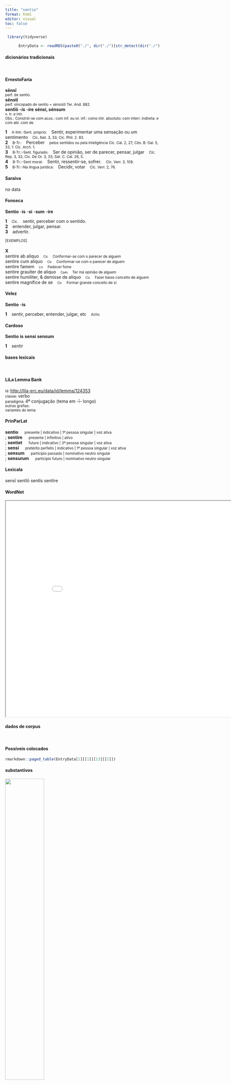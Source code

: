 ```yaml
---
title: "sentio"
format: html
editor: visual
toc: false
---
```



```r
 library(tidyverse) 

      EntryData <- readRDS(paste0("./", dir("./")[str_detect(dir("./"), "_xx115-101-110-116-105-111xx_.rds")]))

```


#### dicionários tradicionais

&emsp;




::: panel-tabset

#### ErnestoFaria

<b>sēnsī</b> <br> <small>perf. de sentìo.</small> <br> <small></small> 
 <b>sēnstī</b> <br> <small>perf. sincopado de sentìo = sénsístí Ter. And. 882.</small> <br> <small></small> 
 <b>sentĭō</b> <b>-ís</b> <b>-íre</b> <b>sénsí, sénsum</b> <br> <small>v. tr. e intr.</small> <br> <small>Obs.: Constrói-se com acus.: com inf. ou or. inf.: como intr. absoluto: com interr. indireta: e com abl. com de.</small>   <p> <b>1</b> &ensp; <small>A-Intr.-Sent. próprio:</small> &ensp; Sentir, experimentar uma sensação ou um sentimento &ensp; <small>Cíc. Nat. 3, 33; Cíc. Phil. 2. 83.</small> <br> <b>2</b> &ensp; <small>B-Tr.:</small> &ensp; Perceber &ensp; <small>pelos sentidos ou pela inteligência Cíc. Cal. 2, 27; Cés. B. Gal. 5, 33, 1: Cíc. Arch. 1.</small> <br> <b>3</b> &ensp; <small>B-Tr.:-Sent. figurado:</small> &ensp; Ser de opinião, ser de parecer, pensar, julgar &ensp; <small>Cíc. Rep. 3, 32; Cíc. De Or. 3, 33; Sat. C. Cal. 26, 5.</small> <br> <b>4</b> &ensp; <small>B-Tr.:-Sent moral:</small> &ensp; Sentir, ressentir-se, sofrer. &ensp; <small>Cíc. Verr. 3, 108.</small> <br> <b>5</b> &ensp; <small>B-Tr.:-Na língua jurídica:</small> &ensp; Decidir, votar &ensp; <small>Cíc. Verr. 2, 76.</small> </p>




#### Saraiva

no data




#### Fonseca

<b>Sentio</b> -<b>is</b> -<b>si</b> -<b>sum</b> -<b>ire</b>   <p> <b>1</b> &ensp; <small>Cic.</small> &ensp; sentir, perceber com o sentido. <br> <b>2</b> &ensp; entender, julgar, pensar. <br> <b>3</b> &ensp; advertir. </p>   <p><small>[EXEMPLOS]</small><br> <br><b>X</b><br>sentire ab aliquo &ensp; <small><small>Cic</small></small> &ensp; <small>Conformar-se com o parecer de alguem</small> <br> sentire cum aliquo &ensp; <small><small>Cic</small></small> &ensp; <small>Conformar-se com o parecer de alguem</small> <br> sentire famem &ensp; <small><small>Liv</small></small> &ensp; <small>Padecer fome</small> <br> sentire grauiter de aliquo &ensp; <small><small>Caes</small></small> &ensp; <small>Ter má opinião de alguem</small> <br> sentire humiliter, & demisse de aliquo &ensp; <small><small>Cic</small></small> &ensp; <small>Fazer baixo conceito de alguem</small> <br> sentire magnifice de se &ensp; <small><small>Cic</small></small> &ensp; <small>Formar grande conceito de si</small> </p>




#### Velez

<b>Sentio</b> -<b>is</b>   <p> <b>1</b> &ensp; sentir, perceber, entender, julgar, etc &ensp; <small>Activ.</small> </p>




#### Cardoso

<b>Sentio</b> <b>is</b> <b>sensi</b> <b>sensum</b>   <p> <b>1</b> &ensp; sentir </p>


:::



#### bases lexicais

&emsp;






::: panel-tabset

#### LiLa Lemma Bank

<small> id: </small> <a href=' http://lila-erc.eu/data/id/lemma/124353 ' target="_blank"> http://lila-erc.eu/data/id/lemma/124353 </a> <br>
<small> classe: </small> verbo    <br>
<small> paradigma: </small> 4ª conjugação (tema em -ī- longo) <br>
<small> outras grafias: </small>  <br>
<small> variantes do lema: </small>  <br>





#### PrinParLat

<b> sentio </b>&emsp;<small> presente | indicativo | 1ª pessoa singular | voz ativa </small><br>
; <b> sentire </b>&emsp;<small> presente | infinitivo | ativo </small><br>
; <b> sentiet </b>&emsp;<small> futuro | indicativo | 3ª pessoa singular | voz ativa </small><br>
; <b> sensi </b>&emsp;<small> pretérito perfeito | indicativo | 1ª pessoa singular | voz ativa </small><br>
; <b> sensum </b>&emsp;<small> particípio passado | nominativo neutro singular </small><br>
; <b> sensurum </b>&emsp;<small> particípio futuro | nominativo neutro singular </small><br>





#### Lexicala

sensī 
 sentĭō 
 sentīs 
 sentīre




#### WordNet

<iframe width='900' height='700' src='Media/Tree__xx115-101-110-116-105-111xx__sem_type_lexemes_pt.html'>

</iframe>


:::



#### dados de corpus

&emsp;




::: panel-tabset

#### Possíveis colocados

```r

rmarkdown::paged_table(EntryData[1][[1]][13][[1]])

```


#### substantivos

![](./Media/wordcloud__xx115-101-110-116-105-111xx__BY_collocate_scoreSUBST.webp){width=50% fig-alt='This chart plots collocate by scoreSUBST, for the headword sentio here are all the values plotted: collocate: idem; scoreSUBST: 0. collocate: bene; scoreSUBST: 0. collocate: quis; scoreSUBST: 0. collocate: publicus; scoreSUBST: 0. collocate: sed; scoreSUBST: 0. collocate: qui; scoreSUBST: 0. collocate: non; scoreSUBST: 0'}




#### adjetivos

![](./Media/wordcloud__xx115-101-110-116-105-111xx__BY_collocate_scoreADJ.webp){width=50% fig-alt='This chart plots collocate by scoreADJ, for the headword sentio here are all the values plotted: collocate: idem; scoreADJ: 0. collocate: bene; scoreADJ: 0. collocate: quis; scoreADJ: 0. collocate: publicus; scoreADJ: 2. collocate: sed; scoreADJ: 0. collocate: qui; scoreADJ: 0. collocate: non; scoreADJ: 0'}




#### verbos

![](./Media/wordcloud__xx115-101-110-116-105-111xx__BY_collocate_scoreVERBO.webp){width=50% fig-alt='This chart plots collocate by scoreVERBO, for the headword sentio here are all the values plotted: collocate: idem; scoreVERBO: 0. collocate: bene; scoreVERBO: 0. collocate: quis; scoreVERBO: 0. collocate: publicus; scoreVERBO: 0. collocate: sed; scoreVERBO: 0. collocate: qui; scoreVERBO: 0. collocate: non; scoreVERBO: 0'}




#### advérbios

![](./Media/wordcloud__xx115-101-110-116-105-111xx__BY_collocate_scoreADV.webp){width=50% fig-alt='This chart plots collocate by scoreADV, for the headword sentio here are all the values plotted: collocate: idem; scoreADV: 0. collocate: bene; scoreADV: 2. collocate: quis; scoreADV: 0. collocate: publicus; scoreADV: 0. collocate: sed; scoreADV: 0. collocate: qui; scoreADV: 0. collocate: non; scoreADV: 2'}




#### preposições e conjunções

![](./Media/wordcloud__xx115-101-110-116-105-111xx__BY_collocate_scoreFUNC.webp){width=50% fig-alt='This chart plots collocate by scoreFUNC, for the headword sentio here are all the values plotted: collocate: idem; scoreFUNC: 0. collocate: bene; scoreFUNC: 0. collocate: quis; scoreFUNC: 0. collocate: publicus; scoreFUNC: 0. collocate: sed; scoreFUNC: 0. collocate: qui; scoreFUNC: 0. collocate: non; scoreFUNC: 0'}


:::



::: panel-tabset

#### ExemplosTraduzidos

<p> quod ipsum <b>sentire</b> certo scio <br> <small> Cic.Att.5.11.6 <br> e sei com certeza que ele próprio percebe isso. <small> [JDD] </small> </small> </p>
; <p> dicam plane Caesar quod <b>sentio</b> <br> <small> Cic.Lig.14 <br> Vou dizer claramente o que penso, César. <small> [JDD] </small> </small> </p>
; <p> hactenus mihi uideor de amicitia quid <b>sentirem</b> potuisse dicere <br> <small> Cic.Amici.24 <br> Até aqui tenho a impressão de que pude dizer o que eu pensava acerca da amizade. <small> [JDD] </small> </small> </p>
; <p> et quid sit animal nescit animal esse se <b>sentit</b> <br> <small> Sen.Ep.121.11 <br> e não sabe que é um animal, mas sente que é um animal. <small> [JDD] </small> </small> </p>
; <p> magna uis est magnum numen unum et idem <b>sentientis</b> senatus <br> <small> Cic.Phil.3.32.9 <br> É uma grande força, um grande poder uma mesma e única opinião do senado. <small> [JDD] </small> </small> </p>
; <p> laudabam equidem incredibilem diligentiam Cn. Pompei sed dicam ut <b>sentio</b> iudices <br> <small> Cic.Mil.65 <br> Eu louvava, sem dúvida, a incrível aplicação de Cneu Pompeu, mas vou dizer, juízes como eu penso. <small> [JDD] </small> </small> </p>
; <p> sed hoc primum <b>sentio</b> nisi in bonis amicitiam esse non posse <br> <small> Cic.Amici.18 <br> Mas primeiro penso isto: que a amizade não pode existir a não ser entre os bons. <small> [JDD] </small> </small> </p>
; <p> tu si ego de re publica optime <b>sentiam</b> ut me uincas ipse pessime <b>senties</b> <br> <small> Cic.Phil.14.18.4 <br> Tu, se eu tenho os melhores sentimentos acerca da república, terás os piores para me vencer? <small> [JDD] </small> </small> </p>
; <p> unum <b>sentitis</b> omnes unum studetis M. Antoni conatus auertere a re publica furorem exstinguere opprimere audaciam <br> <small> Cic.Phil.6.18.8 <br> Todos pensais uma única coisa, desejais uma única coisa, repelir da república a tentativa de Marco Antônio, extinguir a sua loucura, esmagar a sua audácia. <small> [JDD, de outra edição] </small> </small> </p>





#### Frequência por autor

![](./Media/barchart__xx115-101-110-116-105-111xx__lemma_BY_author_Frequencies.webp){width=50% fig-alt='This charts plots the frequency of lemma by author_Frequencies. The Phaedrus subcorpus registers the highest normalized frequency, with the value of 13.66 and an absolute frequency of 9. The Sallustius subcorpus follows, with a normalized frequency of 1.86 and an absolute frequency of 2. the subcorpus with the least normalized frequency is Suetonius with the normalized value of 0 and an absolute freqeuncy of 0. here are all the values: subcorpus: Caesar ; normalized frequency: 5 ; absolute frequency: 1.88836014804744. subcorpus: Cicero ; normalized frequency: 127 ; absolute frequency: 7.91158954424261. subcorpus: Horatius ; normalized frequency: 1 ; absolute frequency: 0.888020602077968. subcorpus: Ovidius ; normalized frequency: 2 ; absolute frequency: 3.43170899107756. subcorpus: Phaedrus ; normalized frequency: 9 ; absolute frequency: 13.6632761499924. subcorpus: Sallustius ; normalized frequency: 2 ; absolute frequency: 1.85511548093869. subcorpus: Seneca ; normalized frequency: 46 ; absolute frequency: 8.58513278960826. subcorpus: Suetonius ; normalized frequency: 0 ; absolute frequency: 0. subcorpus: Tacitus ; normalized frequency: 2 ; absolute frequency: 6.86577411603158. subcorpus: Vergilius ; normalized frequency: 1 ; absolute frequency: 1.93050193050193. subcorpus: Hieronymus ; normalized frequency: 1 ; absolute frequency: 2.24668613794653'}




#### Frequência por gênero

![](./Media/barchart__xx115-101-110-116-105-111xx__lemma_BY_genre_Frequencies.webp){width=50% fig-alt='This charts plots the frequency of lemma by genre_Frequencies. The Poesia.didática subcorpus registers the highest normalized frequency, with the value of 9.33 and an absolute frequency of 11. The Prosa.oratória subcorpus follows, with a normalized frequency of 9.12 and an absolute frequency of 95. the subcorpus with the least normalized frequency is Poesia.lírica with the normalized value of 0.84 and an absolute freqeuncy of 1. here are all the values: subcorpus: Prosa.histórica ; normalized frequency: 9 ; absolute frequency: 2.1909004600891. subcorpus: Prosa.filosófica ; normalized frequency: 52 ; absolute frequency: 8.56658045172238. subcorpus: Prosa.oratória ; normalized frequency: 95 ; absolute frequency: 9.12119670100717. subcorpus: Prosa.epistolográfica ; normalized frequency: 17 ; absolute frequency: 4.50462386390736. subcorpus: Poesia.lírica ; normalized frequency: 1 ; absolute frequency: 0.84125515268781. subcorpus: Poesia.didática ; normalized frequency: 11 ; absolute frequency: 9.33073203834083. subcorpus: Poesia.trágica ; normalized frequency: 9 ; absolute frequency: 7.81792911744267. subcorpus: Poesia.épica ; normalized frequency: 1 ; absolute frequency: 1.93050193050193. subcorpus: Prosa.ficcional ; normalized frequency: 1 ; absolute frequency: 2.24668613794653'}




#### Frequência por século

![](./Media/barchart__xx115-101-110-116-105-111xx__lemma_BY_period_Frequencies.webp){width=50% fig-alt='This charts plots the frequency of lemma by period_Frequencies. The I.d.C. subcorpus registers the highest normalized frequency, with the value of 8.72 and an absolute frequency of 57. The I.a.C. subcorpus follows, with a normalized frequency of 6.33 and an absolute frequency of 136. the subcorpus with the least normalized frequency is IV.d.C. with the normalized value of 2.25 and an absolute freqeuncy of 1. here are all the values: subcorpus: I.a.C. ; normalized frequency: 136 ; absolute frequency: 6.32999767279497. subcorpus: I.d.C. ; normalized frequency: 57 ; absolute frequency: 8.71959614502065. subcorpus: II.d.C. ; normalized frequency: 2 ; absolute frequency: 5.23560209424084. subcorpus: IV.d.C. ; normalized frequency: 1 ; absolute frequency: 2.24668613794653'}


:::

